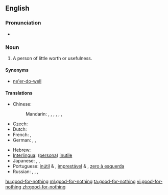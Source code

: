 ==English==

===Pronunciation===
* {{audio|en-us-good-for-nothing.ogg|Audio (US)}}

===Noun===
{{en-noun|sg=[[good]]-[[for]]-[[nothing]]}}

# A person of little worth or usefulness.

====Synonyms====
* [[ne'er-do-well]]

====Translations====
{{trans-top|A person of little worth or usefulness}}
* Chinese:
*: Mandarin: {{t|zh|一無是處|sc=Hani}},  {{t|zh|一无是处|tr=yīwúshìchù|sc=Hani}},  {{t|zh|不稂不莠|tr=bùlángbùyǒu|sc=Hani}},  {{t|zh|窩囊|sc=Hani}},  {{t|zh|窝囊|tr=wōnang|sc=Hani}},  {{t|zh|沒出息|sc=Hani}},  {{t|zh|没出息|tr=méi chūxi|sc=Hani}}
* Czech: {{t-|cs|budižkničemu|m}}
* Dutch: {{t+|nl|nietsnut|m|f}}
* French: {{t+|fr|bon à rien|m}}, {{t+|fr|vaurien|m}}
* German: {{t|de|Taugenichts|m}},  {{t|de|Nichtsnutz|m}},  {{t|de|Herumtreiber}}
{{trans-mid}}
* Hebrew: {{t|he|לא יוצלח|m|tr=Lo Yuts'lahh|sc=Hebr}}
* [[Interlingua]]: ([[persona]]) [[inutile]]
* Japanese: {{t|ja|碌でなし|tr=ろくでなし, rokudenashi|sc=Jpan}},  {{t|ja|仕様の無い|tr=しようのない, shiyō-no nai|sc=Jpan}},  {{t|ja|下らない|tr=くだらない, kudaranai|sc=Jpan}}
* Portuguese: [[inútil]] {{m}} & {{f}}, [[imprestável]] {{m}} & {{f}}, [[zero à esquerda]] {{m}}
* Russian: {{t|ru|никчёмный|tr=nikčómnyj|sc=Cyrl}},  {{t|ru|бесполезный|tr=bespoléznyj|sc=Cyrl}},  {{t|ru|никудышний|tr=nikudýšnij|sc=Cyrl}},  {{t|ru|бездельник|m|tr=bezdél'nik|sc=Cyrl}}
{{trans-bottom}}

[[hu:good-for-nothing]]
[[ml:good-for-nothing]]
[[ta:good-for-nothing]]
[[vi:good-for-nothing]]
[[zh:good-for-nothing]]
